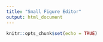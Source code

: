 ```yaml
---
title: "Small Figure Editor"
output: html_document
---
```


```r
knitr::opts_chunk$set(echo = TRUE)
```
